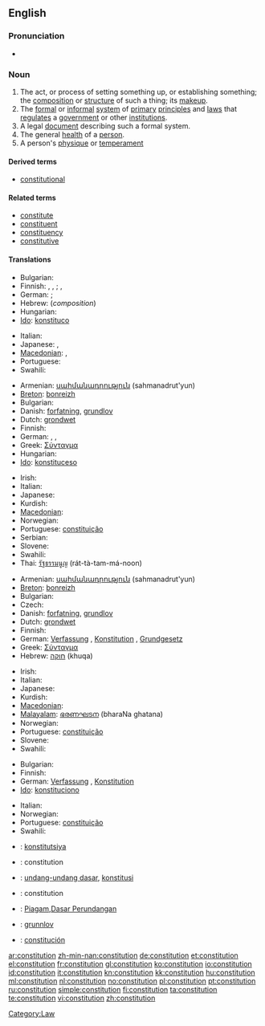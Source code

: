 {{wikipedia}}
{{also|Constitution}}
==English==

===Pronunciation===
* {{audio|en-us-constitution.ogg|Audio (US)}}

===Noun===
{{en-noun}}

# The act, or process of setting something up, or establishing something; the [[composition]] or [[structure]] of such a thing; its [[makeup]].
# The [[formal]] or [[informal]] [[system]] of [[primary]] [[principle]]s and [[law]]s that [[regulate]]s a [[government]] or other [[institution]]s.
# A legal [[document]] describing such a formal system.
# The general [[health]] of a [[person]].
# A person's [[physique]] or [[temperament]]

====Derived terms====
* [[constitutional]]

====Related terms====
* [[constitute]]
* [[constituent]]
* [[constituency]]
* [[constitutive]]

====Translations====
{{trans-top|act or process of setting something up, or establishing something; composition, structure, makeup}}
* Bulgarian: {{t|bg|устройство|n|sc=Cyrl}}
* Finnish: {{t+|fi|kokoaminen}}, {{t-|fi|perustaminen}}, {{t-|fi|perustus}}; {{t-|fi|koostumus}}, {{t+|fi|rakenne}}
* German: {{t+|de|Verfassen|n}}; {{t+|de|Verfassung|f}}
* Hebrew: {{t+|he|הרכב|m|tr=herkev|sc=Hebr}} (''composition'')
* Hungarian: {{t+|hu|alkotmány}}
* [[Ido]]: [[konstituco]]
{{trans-mid}}
* Italian: {{t+|it|costituzione|f}}
* Japanese: {{t+|ja|編成|tr=hensei|sc=Jpan}}, {{t+|ja|構成|tr=kōsei|sc=Jpan}}
* [[Macedonian]]: {{t|mk|состав|n|tr=sóstav|sc=Cyrl|xs=Macedonian}}, {{t|mk|уредување|n|tr=uredúvanje|sc=Cyrl|xs=Macedonian}}
* Portuguese: {{t+|pt|constituição|f}}
* Swahili: {{t+|sw|katiba|xs=Swahili}}
{{trans-bottom}}

{{trans-top|formal or informal system of primary principles and laws regulating a government or other institutions}}
* Armenian: [[սահմանադրություն]] (sahmanadrut'yun)
* [[Breton]]: [[bonreizh]] {{f}}
* Bulgarian: {{t|bg|конституция|f|sc=Cyrl}}
* Danish: [[forfatning]], [[grundlov]]
* Dutch: [[grondwet]] {{f}}{{m}}
* Finnish: {{t+|fi|perustuslaki}}
* German: {{t+|de|Verfassung|f}}, {{t+|de|Konstitution|f}}, {{t+|de|Grundgesetz|f}}
* Greek: [[Σύνταγμα]]
* Hungarian: {{t+|hu|alkotmány}}
* [[Ido]]: [[konstituceso]]
{{trans-mid}}
* Irish: {{t-|ga|bunreacht|xs=Irish}}
* Italian: {{t+|it|costituzione|f}}
* Japanese: {{t+|ja|憲法|tr=kenpō|sc=Jpan}}
* Kurdish: {{ku-Arab|[[ده‌ستور]]}}
* [[Macedonian]]: {{t-|mk|устав|m|tr=ústav|sc=Cyrl|xs=Macedonian}}
* Norwegian: {{t|no|grunnlov|m}}
* Portuguese: [[constituição]] {{f}}
* Serbian: {{t-|sr|ustav|m}}
* Slovene: {{t+|sl|ustava|f}}
* Swahili: {{t+|sw|katiba|xs=Swahili}}
* Thai: [[รัฐธรรมนูญ]] (rát-tà-tam-má-noon)
{{trans-bottom}}

{{trans-top|legal document describing such a formal system}}
* Armenian: [[սահմանադրություն]] (sahmanadrut'yun)
* [[Breton]]: [[bonreizh]] {{f}}
* Bulgarian: {{t|bg|конституция|f|sc=Cyrl}}
* Czech: {{t-|cs|ústava|f}}
* Danish: [[forfatning]], [[grundlov]]
* Dutch: [[grondwet]] {{f}}{{m}}
* Finnish: {{t+|fi|perustuslaki}}
* German: [[Verfassung]] {{f}}, [[Konstitution]] {{f}}, [[Grundgesetz]] {{f}}
* Greek: [[Σύνταγμα]]
* Hebrew: [[חוקה]] (khuqa) {{f}}
{{trans-mid}}
* Irish: {{t-|ga|bunreacht|xs=Irish}}
* Italian: {{t+|it|costituzione|f}}
* Japanese: {{t+|ja|憲法|tr=kenpō|sc=Jpan}}
* Kurdish: {{ku-Arab|[[ده‌ستور]]}}
* [[Macedonian]]: {{t-|mk|устав|m|tr=ústav|sc=Cyrl|xs=Macedonian}}
* [[Malayalam]]: [[ഭരണഘടന]] (bharaNa ghatana)
* Norwegian: {{t|no|grunnlov|m}}
* Portuguese: [[constituição]] {{f}}
* Slovene: {{t+|sl|ustava|f}}
* Swahili: {{t+|sw|katiba|xs=Swahili}}
{{trans-bottom}}

{{trans-top|general health of a person}}
* Bulgarian: {{t|bg|телосложение|n|sc=Cyrl}}
* Finnish: {{t-|fi|yleiskunto}}
* German: [[Verfassung]] {{f}}, [[Konstitution]] {{f}}
* [[Ido]]: [[konstituciono]]
{{trans-mid}}
* Italian: {{t+|it|costituzione|f}}
* Norwegian: {{t|no|helse|m}}
* Portuguese: [[constituição]] {{f}}
* Swahili: {{t+|sw|katiba|xs=Swahili}}
{{trans-bottom}}

{{checktrans-top}}
* {{ttbc|Crimean Tatar}}: [[konstitutsiya]]
* {{ttbc|French}}: constitution {{f}}
* {{ttbc|Indonesian}}: [[undang-undang dasar]], [[konstitusi]]
* {{ttbc|Interlingua}}: constitution
{{trans-mid}}
* {{ttbc|Malay}}: [[Piagam]],[[Dasar Perundangan]]
* {{ttbc|Norwegian}}: [[grunnlov]] {{m}}
* {{ttbc|Spanish}}: [[constitución]] {{f}}
{{trans-bottom}}

[[Category:Law]]

[[ar:constitution]]
[[zh-min-nan:constitution]]
[[de:constitution]]
[[et:constitution]]
[[el:constitution]]
[[fr:constitution]]
[[gl:constitution]]
[[ko:constitution]]
[[io:constitution]]
[[id:constitution]]
[[it:constitution]]
[[kn:constitution]]
[[kk:constitution]]
[[hu:constitution]]
[[ml:constitution]]
[[nl:constitution]]
[[no:constitution]]
[[pl:constitution]]
[[pt:constitution]]
[[ru:constitution]]
[[simple:constitution]]
[[fi:constitution]]
[[ta:constitution]]
[[te:constitution]]
[[vi:constitution]]
[[zh:constitution]]